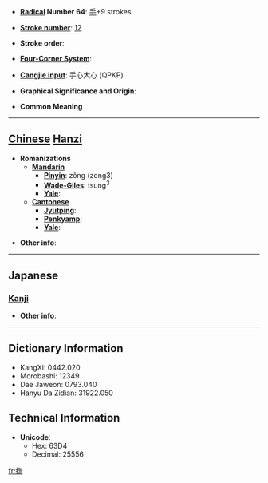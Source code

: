 * '''[[Wiktionary:Chinese radical index| Radical]] Number 64''': [[Wiktionary:Chinese radical index 手|手]]+9 strokes

* '''[[Wiktionary:Chinese total strokes index|Stroke number]]''': [[Wiktionary:Chinese total strokes index 12|12]]

* '''Stroke order''': 

* '''[[Wiktionary:Chinese four corner index|Four-Corner System]]''': 

* '''[[Wiktionary:Chinese Cangjie index|Cangjie input]]''': 手心大心 (QPKP)

* '''Graphical Significance and Origin''': 

* '''Common Meaning'''

----

== [[Chinese]] [[Hanzi]] ==

* '''Romanizations'''
** '''[[Mandarin]]'''
*** '''[[Pinyin]]''': zǒng (zong3)
*** '''[[Wade-Giles]]''': tsung<sup>3</sup>
*** '''[[Yale]]''': 
** '''[[Cantonese]]'''
*** '''[[Jyutping]]''':
*** '''[[Penkyamp]]''': 
*** '''[[Yale]]''': 

* '''Other info''': 

----

==Japanese==
===[[Kanji]]===
{{kanji|on readings=[[そう]] (sō), [[す]] (su)|kun readings=[[すべ]] (sube), [[みな]] (mina), [[ひきいる]] (hikiiru), [[すすめる]] (susumeru)}}

* '''Other info''':  

----

== Dictionary Information ==

* KangXi: 0442.020
* Morobashi: 12349
* Dae Jaweon: 0793.040
* Hanyu Da Zidian: 31922.050

== Technical Information ==

* '''Unicode''':
** Hex: 63D4
** Decimal: 25556

[[fr:揔]]